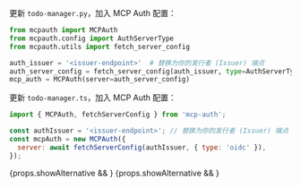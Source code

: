 

<Tabs groupId="sdk">

<TabItem value="python" label="Python">

更新 `todo-manager.py`，加入 MCP Auth 配置：

```python
from mcpauth import MCPAuth
from mcpauth.config import AuthServerType
from mcpauth.utils import fetch_server_config

auth_issuer = '<issuer-endpoint>'  # 替换为你的发行者 (Issuer) 端点
auth_server_config = fetch_server_config(auth_issuer, type=AuthServerType.OIDC)
mcp_auth = MCPAuth(server=auth_server_config)
```

</TabItem>
<TabItem value="node" label="Node.js">

更新 `todo-manager.ts`，加入 MCP Auth 配置：

```js
import { MCPAuth, fetchServerConfig } from 'mcp-auth';

const authIssuer = '<issuer-endpoint>'; // 替换为你的发行者 (Issuer) 端点
const mcpAuth = new MCPAuth({
  server: await fetchServerConfig(authIssuer, { type: 'oidc' }),
});
```

</TabItem>
</Tabs>

{props.showAlternative && <MalformedMetadataTranspilation />}
{props.showAlternative && <ManualMetadataFetching oidc />}